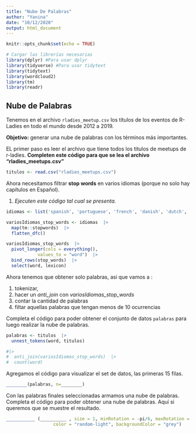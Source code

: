```yaml
---
title: "Nube De Palabras"
author: "Yanina"
date: "10/12/2020"
output: html_document
---
```


```r
knitr::opts_chunk$set(echo = TRUE)

# Cargar las librerías necesarias
library(dplyr) #Para usar dplyr
library(tidyverse) #Para usar tidytext
library(tidytext)
library(wordcloud2)
library(tm)
library(readr)
```

## Nube de Palabras

Tenemos en el archivo `rladies_meetup.csv` los títulos de los eventos de R-Ladies en todo el mundo desde 2012 a 2019.

**Objetivo:** generar una nube de palabras con los términos más importantes.

EL primer paso es leer el archivo que tiene todos los titulos de meetups de r-ladies. **Completen este código para que se lea el archivo "rladies_meetups.csv"**

```r
titulos <- read.csv("rladies_meetups.csv")

```

Ahora necesitamos filtrar **stop words** en varios idiomas (porque no solo hay capítulos en Español).

1. _Ejecuten este código tal cual se presenta._ 

```r
idiomas <- list('spanish', 'portuguese', 'french', 'danish', 'dutch', 'finnish', 'german', 'hungarian', 'italian', 'norwegian', 'russian', 'swedish')

variosIdiomas_stop_words <- idiomas  |> 
  map(tm::stopwords)  |> 
  flatten_dfc()  

variosIdiomas_stop_words  |> 
  pivot_longer(cols = everything(),
            values_to = "word")  |> 
  bind_rows(stop_words)  |> 
  select(word, lexicon)
```

Ahora tenemos que obtener solo palabras, asi que vamos a :

1. tokenizar, 
2. hacer un _anti_join_ con _variosIdiomas_stop_words_
3. contar la cantidad de palabras
4. filtar aquellas palabras que tengan menos de 10 ocurrencias

Completa el código para poder obtener el conjunto de datos `palabras` para luego realizar la nube de palabras. 

  
```r
palabras <- titulos  |> 
  unnest_tokens(word, titulos)  

#|> 
#  anti_join(variosIdiomas_stop_words)  |> 
#  count(word) 

```

Agregamos el código para visualizar el set de datos, las primeras 15 filas.

```r
________(palabras, n=________)

```


Con las palabras finales seleccionadas armamos una nube de palabras. Completa el código para poder obtener una nube de palabras. Aquí si queremos que se muestre el resultado.

```r
___________ (__________ , size = 1, minRotation = -pi/6, maxRotation = -pi/6,
                  color = "random-light", backgroundColor = "grey")

```

